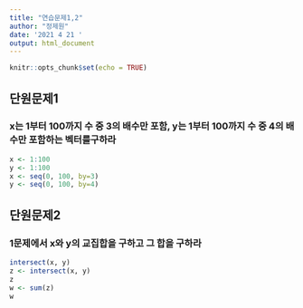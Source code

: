 ```yaml
---
title: "연습문제1,2"
author: "정제원"
date: '2021 4 21 '
output: html_document
---
```


```r
knitr::opts_chunk$set(echo = TRUE)
```

## 단원문제1
### x는 1부터 100까지 수 중 3의 배수만 포함, y는 1부터 100까지 수 중 4의 배수만 포함하는 벡터를구하라


```r
x <- 1:100
y <- 1:100
x <- seq(0, 100, by=3)
y <- seq(0, 100, by=4)
```

## 단원문제2
### 1문제에서 x와 y의 교집합을 구하고 그 합을 구하라
```r
intersect(x, y)
z <- intersect(x, y)
z
w <- sum(z)
w
```

